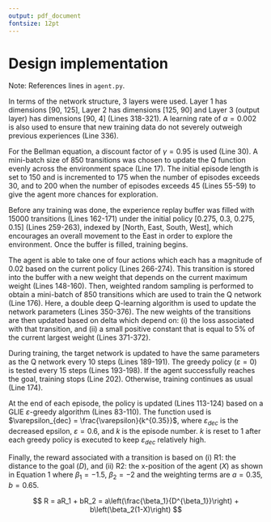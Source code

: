 ```yaml
---
output: pdf_document
fontsize: 12pt
---
```


# Design implementation

Note: References lines in `agent.py`.


In terms of the network structure, 3 layers were used. Layer 1 has dimensions [90, 125], Layer 2 has dimensions [125, 90] and Layer 3 (output layer) has dimensions [90, 4] (Lines 318-321). A learning rate of $\alpha = 0.002$ is also used to ensure that new training data do not severely outweigh previous experiences (Line 336).

For the Bellman equation, a discount factor of $\gamma = 0.95$ is used (Line 30). A mini-batch size of 850 transitions was chosen to update the Q function evenly across the environment space (Line 17). The initial episode length is set to 150 and is incremented to 175 when the number of episodes exceeds 30, and to 200 when the number of episodes exceeds 45 (Lines 55-59) to give the agent more chances for exploration.

Before any training was done, the experience replay buffer was filled with 15000 transitions (Lines 162-171) under the initial policy [0.275, 0.3, 0.275, 0.15] (Lines 259-263), indexed by [North, East, South, West], which encourages an overall movement to the East in order to explore the environment. Once the buffer is filled, training begins.

The agent is able to take one of four actions which each has a magnitude of 0.02 based on the current policy (Lines 266-274). This transition is stored into the buffer with a new weight that depends on the current maximum weight (Lines 148-160). Then, weighted random sampling is performed to obtain a mini-batch of 850 transitions which are used to train the Q network (Line 176). Here, a double deep Q-learning algorithm is used to update the network parameters (Lines 350-376). The new weights of the transitions are then updated based on delta which depend on: (i) the loss associated with that transition, and (ii) a small positive constant that is equal to 5% of the current largest weight (Lines 371-372).

During training, the target network is updated to have the same parameters as the Q network every 10 steps (Lines 189-191). The greedy policy ($\varepsilon = 0$) is tested every 15 steps (Lines 193-198). If the agent successfully reaches the goal, training stops (Line 202). Otherwise, training continues as usual (Line 174).

At the end of each episode, the policy is updated (Lines 113-124) based on a GLIE $\varepsilon$-greedy algorithm (Lines 83-110). The function used is $\varepsilon_{dec} = \frac{\varepsilon}{k^{0.35}}$, where $\varepsilon_{dec}$ is the decreased epsilon, $\varepsilon=0.6$, and $k$ is the episode number. $k$ is reset to 1 after each greedy policy is executed to keep $\varepsilon_{dec}$ relatively high.

Finally, the reward associated with a transition is based on (i) R1: the distance to the goal ($D$), and (ii) R2: the x-position of the agent ($X$) as shown in Equation 1 where $\beta_1 = -1.5$, $\beta_2 = -2$ and the weighting terms are $a = 0.35$, $b = 0.65$.

$$
R = aR_1 + bR_2 = a\left(\frac{\beta_1}{D^{\beta_1}}\right) + b\left(\beta_2(1-X)\right)
$$

